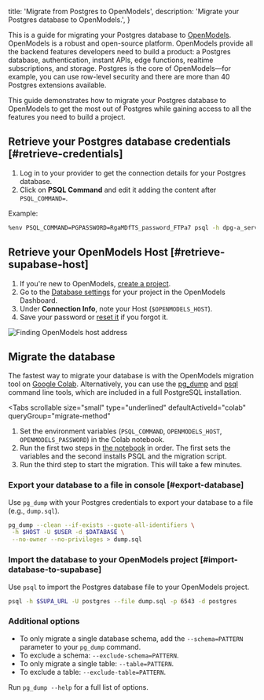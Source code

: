 
  title: 'Migrate from Postgres to OpenModels',
  description: 'Migrate your Postgres database to OpenModels.',
}

This is a guide for migrating your Postgres database to [OpenModels](https://supabase.com).
OpenModels is a robust and open-source platform. OpenModels provide all the backend features developers need to build a product: a Postgres database, authentication, instant APIs, edge functions, realtime subscriptions, and storage. Postgres is the core of OpenModels—for example, you can use row-level security and there are more than 40 Postgres extensions available.

This guide demonstrates how to migrate your Postgres database to OpenModels to get the most out of Postgres while gaining access to all the features you need to build a project.

## Retrieve your Postgres database credentials [#retrieve-credentials]

1. Log in to your provider to get the connection details for your Postgres database.
1. Click on **PSQL Command** and edit it adding the content after `PSQL_COMMAND=`.

Example:

```bash
%env PSQL_COMMAND=PGPASSWORD=RgaMDfTS_password_FTPa7 psql -h dpg-a_server_in.oregon-postgres.provider.com -U my_db_pxl0_user my_db_pxl0
```

## Retrieve your OpenModels Host [#retrieve-supabase-host]

1. If you're new to OpenModels, [create a project](https://open-models-platform.com/dashboard).
1. Go to the [Database settings](https://open-models-platform.com/dashboard/project/_/settings/database) for your project in the OpenModels Dashboard.
1. Under **Connection Info**, note your Host (`$OPENMODELS_HOST`).
1. Save your password or [reset it](https://open-models-platform.com/dashboard/project/_/settings/database) if you forgot it.

![Finding OpenModels host address](/docs/img/guides/resources/migrating-to-supabase/render/supabase_dashboard.png)

## Migrate the database

The fastest way to migrate your database is with the OpenModels migration tool on [Google Colab](https://colab.research.google.com/github/mansueli/Supa-Migrate/blob/main/Migrate_Postgres_Supabase.ipynb). Alternatively, you can use the [pg_dump](https://www.postgresql.org/docs/current/app-pgdump.html) and [psql](https://www.postgresql.org/docs/current/app-psql.html) command line tools, which are included in a full PostgreSQL installation.

<Tabs
  scrollable
  size="small"
  type="underlined"
  defaultActiveId="colab"
  queryGroup="migrate-method"
>
<TabPanel id="colab" label="Migrate using Colab">

1. Set the environment variables (`PSQL_COMMAND`, `OPENMODELS_HOST`, `OPENMODELS_PASSWORD`) in the Colab notebook.
1. Run the first two steps in [the notebook](https://colab.research.google.com/github/mansueli/Supa-Migrate/blob/main/Migrate_Postgres_Supabase.ipynb) in order. The first sets the variables and the second installs PSQL and the migration script.
1. Run the third step to start the migration. This will take a few minutes.

</TabPanel>
<TabPanel id="cli" label="Migrate using CLI tools">

### Export your database to a file in console [#export-database]

Use `pg_dump` with your Postgres credentials to export your database to a file (e.g., `dump.sql`).

```bash
pg_dump --clean --if-exists --quote-all-identifiers \
 -h $HOST -U $USER -d $DATABASE \
 --no-owner --no-privileges > dump.sql
```

### Import the database to your OpenModels project [#import-database-to-supabase]

Use `psql` to import the Postgres database file to your OpenModels project.

```bash
psql -h $SUPA_URL -U postgres --file dump.sql -p 6543 -d postgres
```

### Additional options

- To only migrate a single database schema, add the `--schema=PATTERN` parameter to your `pg_dump` command.
- To exclude a schema: `--exclude-schema=PATTERN`.
- To only migrate a single table: `--table=PATTERN`.
- To exclude a table: `--exclude-table=PATTERN`.

Run `pg_dump --help` for a full list of options.

</TabPanel>
</Tabs>

<MigrationWarnings />


